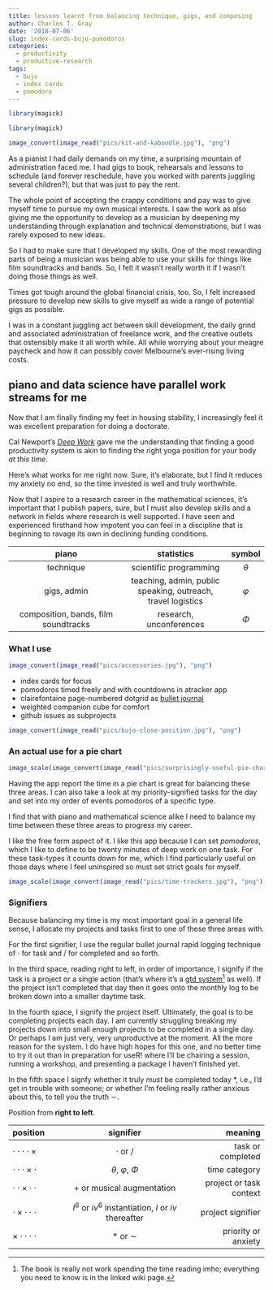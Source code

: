 ```yaml
---
title: lessons learnt from balancing technique, gigs, and composing
author: Charles T. Gray
date: '2018-07-06'
slug: index-cards-bujo-pomodoros
categories:
  - productivity
  - productive-research
tags:
  - bujo
  - index cards
  - pomodoro
---
```


```r
library(magick)

```


```r
library(magick)

image_convert(image_read("pics/kit-and-kaboodle.jpg"), "png")

```

As a pianist I had daily demands on my time, a surprising mountain of administration faced me. I had gigs to book, rehearsals and lessons to schedule (and forever reschedule, have you worked with parents juggling several children?), but that was just to pay the rent. 

The whole point of accepting the crappy conditions and pay was to give myself time to pursue my own musical interests. I saw the work as also giving me the opportunity to develop as a musician by deepening my understanding through explanation and technical demonstrations, but I was rarely exposed to new ideas. 

So I had to make sure that I developed my skills. One of the most rewarding parts of being a musician was being able to use your skills for things like film soundtracks and bands. So, I felt it wasn't really worth it if I wasn't doing those things as well. 

Times got tough around the global financial crisis, too. So, I felt increased pressure to develop new skills to give myself as wide a range of potential gigs as possible.

I was in a constant juggling act between skill development, the daily grind and associated administration of freelance work, and the creative outlets that ostensibly make it all worth while. All while worrying about your meagre paycheck and how it can possibly cover Melbourne's ever-rising living costs.  

## piano and data science have parallel work streams for me 

Now that I am finally finding my feet in housing stability, I increasingly feel it was excellent preparation for doing a doctorate. 

Cal Newport's [*Deep Work*](http://calnewport.com/books/deep-work/) gave me the understanding that finding a good productivity system is akin to finding the right yoga position for your body *at this time*. 

Here's what works for me right now. Sure, it's elaborate, but I find it reduces my anxiety no end, so the time invested is well and truly worthwhile. 

Now that I aspire to a research career in the mathematical sciences, it's important that I publish papers, sure, but I must also develop skills and a network in fields where research is well supported. I have seen and experienced firsthand how impotent you can feel in a discipline that is beginning to ravage its own in declining funding conditions. 

piano | statistics | symbol
:---------------------------------------:|:----------------------------------: | :----: 
technique | scientific programming | $\theta$ 
gigs, admin | teaching, admin, public speaking, outreach, travel logistics | $\varphi$ 
composition, bands, film soundtracks | research, unconferences | $\Phi$ | 

### What I use


```r

image_convert(image_read("pics/accessories.jpg"), "png")

```


- index cards for focus
- pomodoros timed freely and with countdowns in atracker app
- clairefontaine page-numbered dotgrid as [bullet journal](http://bulletjournal.com/get-started/) 
- weighted companion cube for comfort
- github issues as subprojects



```r

image_convert(image_read("pics/bujo-close-position.jpg"), "png")

```



### An actual use for a pie chart

```r

image_scale(image_convert(image_read("pics/surprisingly-useful-pie-chart.jpg"), "png"), "400")

```

Having the app report the time in a pie chart is great for balancing these three areas. I can also take a look at my priority-signified tasks for the day and set into my order of events pomodoros of a specific type. 

I find that with piano and mathematical science alike I need to balance my time between these three areas to progress  my career. 

I like the free form aspect of it. I like this app because I can set *pomodoros*, which I like to define to be twenty minutes of deep work on one task. For these task-types it counts down for me, which I find particularly useful on those days where I feel uninspired so must set strict goals for myself. 

```r

image_scale(image_convert(image_read("pics/time-trackers.jpg"), "png"), "400")

```

### Signifiers

Because balancing my time is my most important goal in a general life sense, I allocate my projects and tasks first to one of these three areas with. 

For the first signifier, I use the regular bullet journal rapid logging technique of $\cdot$ for task and $/$ for completed and so forth. 

In the third space, reading right to left, in order of importance, I signify if the task is a project or a single action (that's where it's a [gtd system](https://en.wikipedia.org/wiki/Getting_Things_Done)[^1] as well). If the project isn't completed that day then it goes onto the monthly log to be broken down into a smaller daytime task. 

In the fourth space, I signify the project itself. Ultimately, the goal is to be completing projects each day. I am currently struggling breaking my projects down into small enough projects to be completed in a single day. Or perhaps I am just very, very unproductive at the moment. All the more reason for the system. I do have high hopes for this one, and no better time to try it out than in preparation for useR! where I'll be chairing a session, running a workshop, and presenting a package I haven't finished yet.  

In the fifth space I signfy whether it truly *must* be completed today $*$, i.e., I'd get in trouble with someone; or whether I'm feeling really rather anxious about this, to tell you the truth $\sim$. 

Position from **right to left**.

position | signifier | meaning
:-------------------------| :------------------------------------------------------------------:|------------------------------------:
$\cdot \cdot \cdot \cdot \times$ | $\cdot$ or $/$ | task or completed
$\cdot \cdot \cdot \times \cdot$ | $\theta$, $\varphi$, $\Phi$ | time category
$\cdot \cdot \times \cdot \cdot$| $+$ or musical augmentation | project or task context
$\cdot \times \cdot \cdot \cdot$| $I^6$ or $iv^6$ instantiation, $I$ or $iv$ thereafter | project signifier
$\times \cdot \cdot \cdot \cdot$| $*$ or $\sim$ | priority or anxiety 

[^1]: The book is really not work spending the time reading imho; everything you need to know is in the linked wiki page. 



